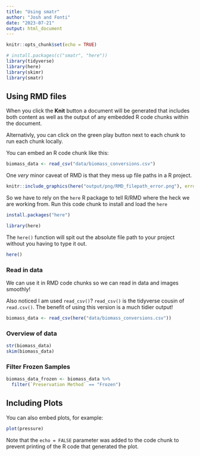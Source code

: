 ```yaml
---
title: "Using smatr"
author: "Josh and Fonti"
date: "2023-07-21"
output: html_document
---
```


```r
knitr::opts_chunk$set(echo = TRUE)

# install.packages(c("smatr", "here"))
library(tidyverse)
library(here)
library(skimr)
library(smatr)
```

## Using RMD files

When you click the **Knit** button a document will be generated that includes both content as well as the output of any embedded R code chunks within the document.

Alternativly, you can click on the green play button next to each chunk to run each chunk locally. 

You can embed an R code chunk like this:

```r
biomass_data <- read_csv("data/biomass_conversions.csv")
```

One _very_ minor caveat of RMD is that they mess up file paths in a R project.

```r
knitr::include_graphics(here("output/png/RMD_filepath_error.png"), error=TRUE)
```

So we have to rely on the `here` R package to tell R/RMD where the heck we are working from. Run this code chunk to install and load the `here`

```r
install.packages("here")

library(here)
```

The `here()` function will spit out the absolute file path to your project without you having to type it out. 

```r
here()
```

### Read in data

We can use it in RMD code chunks so we can read in data and images smoothly! 

Also noticed I am used `read_csv()`? `read_csv()` is the tidyverse cousin of `read.csv()`. The benefit of using this version is a much tidier output!

```r
biomass_data <- read_csv(here("data/biomass_conversions.csv"))
```

### Overview of data

```r
str(biomass_data)
skim(biomass_data)
```

### Filter Frozen Samples

```r
biomass_data_frozen <- biomass_data %>%
  filter(`Preservation Method` == "Frozen")
```

## Including Plots

You can also embed plots, for example:

```r
plot(pressure)
```

Note that the `echo = FALSE` parameter was added to the code chunk to prevent printing of the R code that generated the plot.

